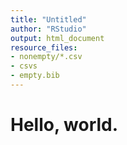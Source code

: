 ```yaml
---
title: "Untitled"
author: "RStudio"
output: html_document
resource_files:
- nonempty/*.csv
- csvs
- empty.bib
---
```


# Hello, world.

